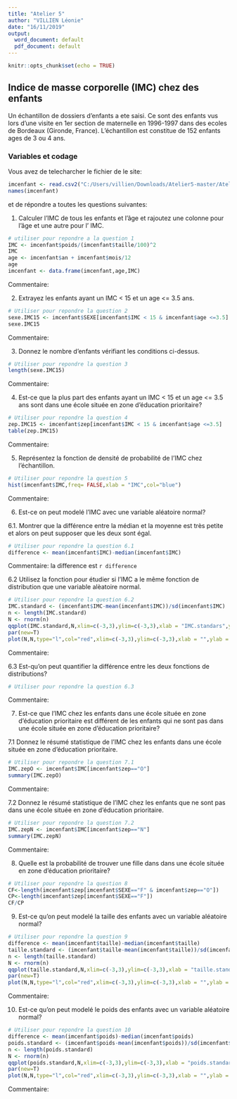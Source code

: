 ---
title: "Atelier 5"
author: "VILLIEN Léonie"
date: "16/11/2019"
output:
  word_document: default
  pdf_document: default
---

```{r setup, include=FALSE}
knitr::opts_chunk$set(echo = TRUE)
```

## Indice de masse corporelle (IMC) chez des enfants

Un échantillon de dossiers d'enfants a ete saisi. Ce sont des enfants vus lors
d'une visite en 1er section de maternelle en 1996-1997 dans des ecoles de 
Bordeaux (Gironde, France). L’échantillon est constitue de 152 enfants ages de 3
ou 4 ans. 

### Variables et codage

\begin{tabular}{|l|c|c|}
\hline
Description & Unite ou Codage & Variable \\
\hline
Sexe & \texttt{F} pour fille ; \texttt{G} pour garcon & \texttt{SEXE} \\
\hline
Ecole située en zone d'education prioritaire & \texttt{O} pour oui; \texttt{N} pour non & \texttt{zep} \\
\hline
Poids & \texttt{Kg} (arrondi à 100g près) & \texttt{poids} \\
\hline
Âge à la date de la visite & Années & \texttt{an} \\
\hline
Âge à la date de la visite & Mois & \texttt{mois} \\
\hline
Taille & Cm  (arrondi à 0.5cm près) & \texttt{taille} \\
\hline
\end{tabular}

Vous avez de telecharcher le fichier \texttt{imcenfant.csv} de le site:

\url{https://github.com/afalco/Atelier5/}



```{r}
imcenfant <- read.csv2("C:/Users/villien/Downloads/Atelier5-master/Atelier5-master/imcenfant.csv")
names(imcenfant)
```

et de répondre a toutes les questions suivantes:


 1. Calculer l'IMC de tous les enfants et l'âge et rajoutez une colonne pour l'âge et une autre pour l' IMC.
 
```{r}
# utiliser pour repondre a la question 1 
IMC <- imcenfant$poids/(imcenfant$taille/100)^2
IMC
age <- imcenfant$an + imcenfant$mois/12
age
imcenfant <- data.frame(imcenfant,age,IMC)
```

Commentaire:

 2. Extrayez les enfants ayant un IMC < 15 et un age <= 3.5 ans.
 
```{r}
# Utiliser pour repondre la question 2
sexe.IMC15 <- imcenfant$SEXE[imcenfant$IMC < 15 & imcenfant$age <=3.5]
sexe.IMC15
```

Commentaire:

 3. Donnez le nombre d'enfants vérifiant les conditions ci-dessus.
 
```{r}
# Utiliser pour repondre la question 3
length(sexe.IMC15)
```
 
Commentaire:

 4. Est-ce que la plus part des enfants ayant un IMC < 15 et un age <= 3.5 ans sont dans une école située en zone d’éducation prioritaire?
 
```{r}
# Utiliser pour repondre la question 4
zep.IMC15 <- imcenfant$zep[imcenfant$IMC < 15 & imcenfant$age <=3.5]
table(zep.IMC15)
```
 
 Commentaire:

 5. Représentez la fonction de densité de probabilité de l'IMC chez l'échantillon.
 
```{r}
# Utiliser pour repondre la question 5
hist(imcenfant$IMC,freq= FALSE,xlab = "IMC",col="blue")
```
 
 Commentaire:


  6. Est-ce on peut modelé l'IMC avec une variable aléatoire normal?

6.1. Montrer que la différence entre la médian et la moyenne est très petite et alors on peut supposer que les deux sont égal.  
    
```{r}
# Utiliser pour repondre la question 6.1
difference <- mean(imcenfant$IMC)-median(imcenfant$IMC)
```
 
Commentaire: la difference est `r difference`


6.2 Utilisez la fonction \texttt{qqplot()} pour étudier si l'IMC a le même fonction de distribution que une variable alèatoire normal. 
  
```{r}
# Utiliser pour repondre la question 6.2
IMC.standard <- (imcenfant$IMC-mean(imcenfant$IMC))/sd(imcenfant$IMC)
n <- length(IMC.standard)
N <- rnorm(n)
qqplot(IMC.standard,N,xlim=c(-3,3),ylim=c(-3,3),xlab = "IMC.standars",ylab = "normal")
par(new=T)
plot(N,N,type="l",col="red",xlim=c(-3,3),ylim=c(-3,3),xlab = "",ylab = "")
```
  
Commentaire:
  
6.3 Est-qu'on peut quantifier la différence entre les deux fonctions de distributions?
  
```{r}
# Utiliser pour repondre la question 6.3
```
Commentaire:

 
 7. Est-ce que l'IMC chez les enfants dans une école située en zone d’éducation prioritaire est différent de les enfants qui ne sont pas dans une école située en zone d’éducation prioritaire?
 
7.1 Donnez le résumé statistique de l'IMC chez les enfants dans une école située en zone d’éducation prioritaire.

```{r}
# Utiliser pour repondre la question 7.1
IMC.zepO <- imcenfant$IMC[imcenfant$zep=="O"]
summary(IMC.zepO)
```

Commentaire:
 
7.2 Donnez le résumé statistique de l'IMC chez les enfants que ne sont pas dans une école située en zone d’éducation prioritaire. 

```{r}
# Utiliser pour repondre la question 7.2
IMC.zepN <- imcenfant$IMC[imcenfant$zep=="N"]
summary(IMC.zepN)
```
 
 Commentaire:


  8. Quelle est la probabilité de trouver une fille dans dans une école située en zone d’éducation prioritaire?
  
```{r}
# Utiliser pour repondre la question 8
CF<-length(imcenfant$zep[imcenfant$SEXE=="F" & imcenfant$zep=="O"])
CP<-length(imcenfant$zep[imcenfant$SEXE=="F"])
CF/CP
```

  9. Est-ce qu'on peut modelé la taille des enfants avec un variable aléatoire normal?
  
```{r}
# Utiliser pour repondre la question 9
difference <- mean(imcenfant$taille)-median(imcenfant$taille)
taille.standard <- (imcenfant$taille-mean(imcenfant$taille))/sd(imcenfant$taille)
n <- length(taille.standard)
N <- rnorm(n)
qqplot(taille.standard,N,xlim=c(-3,3),ylim=c(-3,3),xlab = "taille.standars",ylab = "normal")
par(new=T)
plot(N,N,type="l",col="red",xlim=c(-3,3),ylim=c(-3,3),xlab = "",ylab = "")
```
  
  Commentaire:
  
  10. Est-ce qu'on peut modelé le poids des enfants avec un variable aléatoire normal?

```{r}
# Utiliser pour repondre la question 10
difference <- mean(imcenfant$poids)-median(imcenfant$poids)
poids.standard <- (imcenfant$poids-mean(imcenfant$poids))/sd(imcenfant$poids)
n <- length(poids.standard)
N <- rnorm(n)
qqplot(poids.standard,N,xlim=c(-3,3),ylim=c(-3,3),xlab = "poids.standars",ylab = "normal")
par(new=T)
plot(N,N,type="l",col="red",xlim=c(-3,3),ylim=c(-3,3),xlab = "",ylab = "")
```

  Commentaire: